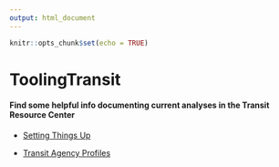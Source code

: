 ```yaml
---
output: html_document
---
```


```r
knitr::opts_chunk$set(echo = TRUE)
```

# ToolingTransit

#### Find some helpful info documenting current analyses in the Transit Resource Center


- [Setting Things Up](docs/SettingThingsUp.html)

- [Transit Agency Profiles](docs/transitagencyprofiles.html)
